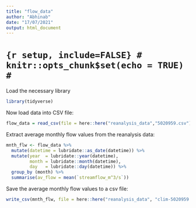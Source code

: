 ```yaml
---
title: "flow_data"
author: "Abhinab"
date: "17/07/2021"
output: html_document
---
```

# ```{r setup, include=FALSE}
# knitr::opts_chunk$set(echo = TRUE)
# ```

Load the necessary library 
```r
library(tidyverse)
```

Now load data into CSV file:
```r
flow_data = read_csv(file = here::here("reanalysis_data","5020959.csv"))

```
Extract average monthly flow values from the reanalysis data:
```r
mnth_flw <- flow_data %>% 
  mutate(datetime = lubridate::as_date(datetime)) %>% 
  mutate(year  = lubridate::year(datetime),
         month = lubridate::month(datetime),
         day   = lubridate::day(datetime)) %>% 
  group_by (month) %>% 
  summarise(av_flow = mean(`streamflow_m^3/s`))

```

Save the average monthly flow values to a csv file:
```r
write_csv(mnth_flw, file = here::here("reanalysis_data", "clim-5020959.csv"))
```
